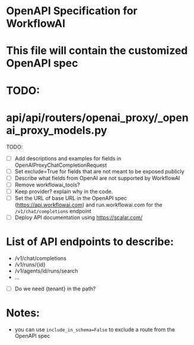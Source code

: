 # OpenAPI Specification for WorkflowAI
# This file will contain the customized OpenAPI spec 

# TODO: 
# api/api/routers/openai_proxy/_openai_proxy_models.py

TODO:
- [ ] Add descriptions and examples for fields in OpenAIProxyChatCompletionRequest
- [ ] Set exclude=True for fields that are not meant to be exposed publicly
- [ ] Describe what fields from OpenAI are not supported by WorkflowAI
- [ ] Remove workflowai_tools?
- [ ] Keep provider? explain why in the code.
- [ ] Set the URL of base URL in the OpenAPI spec (https://api.workflowai.com) and run.workflowai.com for the `/v1/chat/completions` endpoint
- [ ] Deploy API documentation using https://scalar.com/

# List of API endpoints to describe:
- /v1/chat/completions
- /v1/runs/{id}
- /v1/agents/id/runs/search
- ... 
- [ ] Do we need {tenant} in the path?

# Notes:

- you can use `include_in_schema=False` to exclude a route from the OpenAPI spec